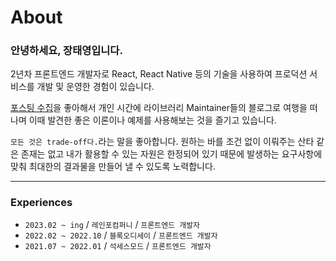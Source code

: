 # About

### 안녕하세요, 장태영입니다.

2년차 프론트엔드 개발자로 React, React Native 등의 기술을 사용하여 프로덕션 서비스를 개발 및 운영한 경험이 있습니다.

[포스팅 수집](https://github.com/taeyoungs/Goals)을 좋아해서 개인 시간에 라이브러리 Maintainer들의 블로그로 여행을 떠나며 이때 발견한 좋은 이론이나 예제를 사용해보는 것을 즐기고 있습니다.

`모든 것은 trade-off다.`라는 말을 좋아합니다. 원하는 바를 조건 없이 이뤄주는 산타 같은 존재는 없고 내가 활용할 수 있는 자원은 한정되어 있기 때문에 발생하는 요구사항에 맞춰 최대한의 결과물을 만들어 낼 수 있도록 노력합니다.

---

### Experiences

- `2023.02 ~ ing` / `레인포컴퍼니` / `프론트엔드 개발자`
- `2022.02 ~ 2022.10` / `블록오디세이` / `프론트엔드 개발자`
- `2021.07 ~ 2022.01` / `석세스모드` / `프론트엔드 개발자`
